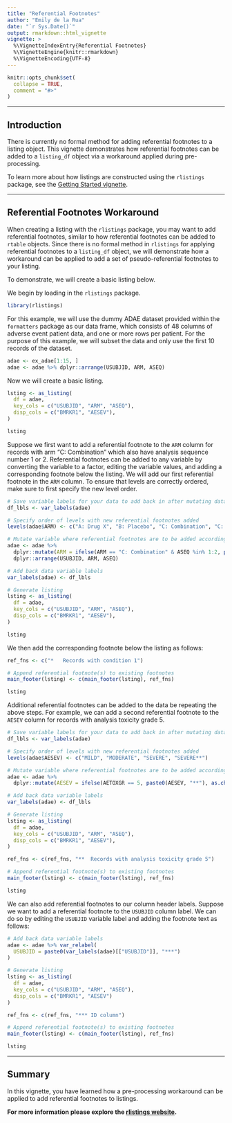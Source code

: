 ```yaml
---
title: "Referential Footnotes"
author: "Emily de la Rua"
date: "`r Sys.Date()`"
output: rmarkdown::html_vignette
vignette: >
  %\VignetteIndexEntry{Referential Footnotes}
  %\VignetteEngine{knitr::rmarkdown}
  %\VignetteEncoding{UTF-8}
---
```


```r
knitr::opts_chunk$set(
  collapse = TRUE,
  comment = "#>"
)
```

---------

## Introduction

There is currently no formal method for adding referential footnotes to a listing object. This vignette demonstrates how referential footnotes can be added to a `listing_df` object via a workaround applied during pre-processing.

To learn more about how listings are constructed using the `rlistings` package, see the [Getting Started vignette](rlistings.html).

---------

## Referential Footnotes Workaround

When creating a listing with the `rlistings` package, you may want to add referential footnotes, similar to how referential footnotes can be added to `rtable` objects. Since there is no formal method in `rlistings` for applying referential footnotes to a `listing_df` object, we will demonstrate how a workaround can be applied to add a set of pseudo-referential footnotes to your listing.

To demonstrate, we will create a basic listing below.

We begin by loading in the `rlistings` package. 

```r
library(rlistings)
```

For this example, we will use the dummy ADAE dataset provided within the `formatters` package as our data frame, which consists of 48 columns of adverse event patient data, and one or more rows per patient. For the purpose of this example, we will subset the data and only use the first 10 records of the dataset.

```r
adae <- ex_adae[1:15, ]
adae <- adae %>% dplyr::arrange(USUBJID, ARM, ASEQ)
```

Now we will create a basic listing.

```r
lsting <- as_listing(
  df = adae,
  key_cols = c("USUBJID", "ARM", "ASEQ"),
  disp_cols = c("BMRKR1", "AESEV"),
)

lsting
```

Suppose we first want to add a referential footnote to the `ARM` column for records with arm "C: Combination" which also have analysis sequence number 1 or 2. Referential footnotes can be added to any variable by converting the variable to a factor, editing the variable values, and adding a corresponding footnote below the listing. We will add our first referential footnote in the `ARM` column. To ensure that levels are correctly ordered, make sure to first specify the new level order.

```r
# Save variable labels for your data to add back in after mutating dataset
df_lbls <- var_labels(adae)

# Specify order of levels with new referential footnotes added
levels(adae$ARM) <- c("A: Drug X", "B: Placebo", "C: Combination", "C: Combination*")

# Mutate variable where referential footnotes are to be added according to conditions
adae <- adae %>% 
  dplyr::mutate(ARM = ifelse(ARM == "C: Combination" & ASEQ %in% 1:2, paste0(ARM, "*"), as.character(ARM))) %>%
  dplyr::arrange(USUBJID, ARM, ASEQ)

# Add back data variable labels
var_labels(adae) <- df_lbls

# Generate listing
lsting <- as_listing(
  df = adae,
  key_cols = c("USUBJID", "ARM", "ASEQ"),
  disp_cols = c("BMRKR1", "AESEV"),
)

lsting
```

We then add the corresponding footnote below the listing as follows:

```r
ref_fns <- c("*   Records with condition 1")

# Append referential footnote(s) to existing footnotes
main_footer(lsting) <- c(main_footer(lsting), ref_fns)

lsting
```

Additional referential footnotes can be added to the data be repeating the above steps. For example, we can add a second referential footnote to the `AESEV` column for records with analysis toxicity grade 5.

```r
# Save variable labels for your data to add back in after mutating dataset
df_lbls <- var_labels(adae)

# Specify order of levels with new referential footnotes added
levels(adae$AESEV) <- c("MILD", "MODERATE", "SEVERE", "SEVERE**")

# Mutate variable where referential footnotes are to be added according to conditions
adae <- adae %>% 
  dplyr::mutate(AESEV = ifelse(AETOXGR == 5, paste0(AESEV, "**"), as.character(AESEV)))

# Add back data variable labels
var_labels(adae) <- df_lbls

# Generate listing
lsting <- as_listing(
  df = adae,
  key_cols = c("USUBJID", "ARM", "ASEQ"),
  disp_cols = c("BMRKR1", "AESEV"),
)

ref_fns <- c(ref_fns, "**  Records with analysis toxicity grade 5")

# Append referential footnote(s) to existing footnotes
main_footer(lsting) <- c(main_footer(lsting), ref_fns)

lsting
```

We can also add referential footnotes to our column header labels. Suppose we want to add a referential footnote to the `USUBJID` column label. We can do so by editing the `USUBJID` variable label and adding the footnote text as follows:

```r
# Add back data variable labels
adae <- adae %>% var_relabel(
  USUBJID = paste0(var_labels(adae)[["USUBJID"]], "***")
)

# Generate listing
lsting <- as_listing(
  df = adae,
  key_cols = c("USUBJID", "ARM", "ASEQ"),
  disp_cols = c("BMRKR1", "AESEV")
)

ref_fns <- c(ref_fns, "*** ID column")

# Append referential footnote(s) to existing footnotes
main_footer(lsting) <- c(main_footer(lsting), ref_fns)

lsting
```

---------

## Summary

In this vignette, you have learned how a pre-processing workaround can be applied to add referential footnotes to listings.

**For more information please explore the [rlistings website](https://insightsengineering.github.io/rlistings/main/).**
